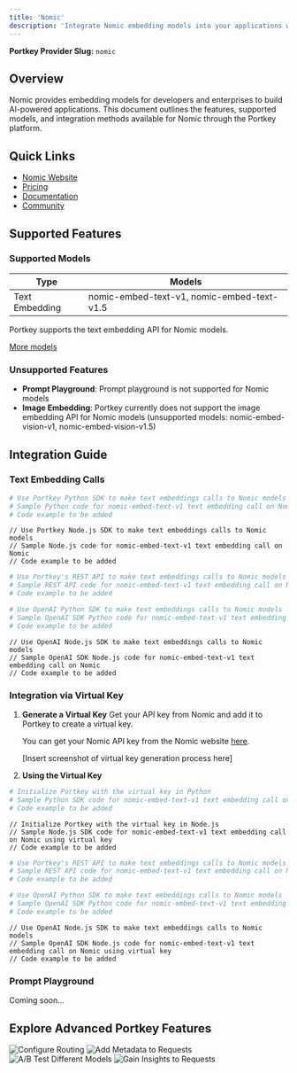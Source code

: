 ```yaml
---
title: 'Nomic'
description: 'Integrate Nomic embedding models into your applications with Portkey'
---
```


**Portkey Provider Slug:** `nomic`

## Overview

Nomic provides embedding models for developers and enterprises to build AI-powered applications. This document outlines the features, supported models, and integration methods available for Nomic through the Portkey platform.

## Quick Links

- [Nomic Website](https://www.nomic.ai/)
- [Pricing](https://atlas.nomic.ai/#pricing)
- [Documentation](https://docs.nomic.ai/index.html)
- [Community](https://discord.com/invite/myY5YDR8z8)

## Supported Features

### Supported Models

| Type | Models |
|------|--------|
| Text Embedding | nomic-embed-text-v1, nomic-embed-text-v1.5 |

Portkey supports the text embedding API for Nomic models.

[More models](https://docs.nomic.ai/atlas/models/text-embedding)

### Unsupported Features

- **Prompt Playground**: Prompt playground is not supported for Nomic models
- **Image Embedding**: Portkey currently does not support the image embedding API for Nomic models (unsupported models: nomic-embed-vision-v1, nomic-embed-vision-v1.5)

## Integration Guide

### Text Embedding Calls

<CodeGroup>

```Python python
# Use Portkey Python SDK to make text embeddings calls to Nomic models
# Sample Python code for nomic-embed-text-v1 text embedding call on Nomic
# Code example to be added
```

```Node node
// Use Portkey Node.js SDK to make text embeddings calls to Nomic models
// Sample Node.js code for nomic-embed-text-v1 text embedding call on Nomic
// Code example to be added
```

```bash cURL
# Use Portkey's REST API to make text embeddings calls to Nomic models
# Sample REST API code for nomic-embed-text-v1 text embedding call on Nomic
# Code example to be added
```

```Python OpenAI Python SDK
# Use OpenAI Python SDK to make text embeddings calls to Nomic models
# Sample OpenAI SDK Python code for nomic-embed-text-v1 text embedding call on Nomic
# Code example to be added
```

```Node OpenAI Node SDK
// Use OpenAI Node.js SDK to make text embeddings calls to Nomic models
// Sample OpenAI SDK Node.js code for nomic-embed-text-v1 text embedding call on Nomic
// Code example to be added
```

</CodeGroup>

### Integration via Virtual Key

1. **Generate a Virtual Key**
   Get your API key from Nomic and add it to Portkey to create a virtual key.

   You can get your Nomic API key from the Nomic website [here](https://atlas.nomic.ai/).

   [Insert screenshot of virtual key generation process here]

2. **Using the Virtual Key**

<CodeGroup>

```Python python
# Initialize Portkey with the virtual key in Python
# Sample Python SDK code for nomic-embed-text-v1 text embedding call on Nomic using virtual key
# Code example to be added
```

```Node node
// Initialize Portkey with the virtual key in Node.js
// Sample Node.js SDK code for nomic-embed-text-v1 text embedding call on Nomic using virtual key
// Code example to be added
```

```bash cURL
# Use Portkey's REST API to make text embeddings calls to Nomic models
# Sample REST API code for nomic-embed-text-v1 text embedding call on Nomic using virtual key
# Code example to be added
```

```Python OpenAI Python SDK
# Use OpenAI Python SDK to make text embeddings calls to Nomic models
# Sample OpenAI SDK Python code for nomic-embed-text-v1 text embedding call on Nomic using virtual key
# Code example to be added
```

```Node OpenAI Node SDK
// Use OpenAI Node.js SDK to make text embeddings calls to Nomic models
// Sample OpenAI SDK Node.js code for nomic-embed-text-v1 text embedding call on Nomic using virtual key
// Code example to be added
```

</CodeGroup>

### Prompt Playground

Coming soon...

## Explore Advanced Portkey Features

<CardGroup cols={2}>
  <Card title="Configure Routing" href="/docs/product/ai-gateway/routing">
    <img src="/api/placeholder/400/320" alt="Configure Routing" />
  </Card>
  <Card title="Add Metadata to Requests" href="/docs/product/observability/metadata">
    <img src="/api/placeholder/400/320" alt="Add Metadata to Requests" />
  </Card>
  <Card title="A/B Test Different Models" href="/docs/product/ai-gateway/load-balance">
    <img src="/api/placeholder/400/320" alt="A/B Test Different Models" />
  </Card>
  <Card title="Gain Insights to Requests" href="/docs/product/observability/traces">
    <img src="/api/placeholder/400/320" alt="Gain Insights to Requests" />
  </Card>
</CardGroup>